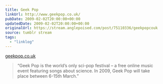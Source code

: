```yaml
---
title: Geek Pop
linkUrl: http://www.geekpop.co.uk/
pubDate: 2009-02-02T20:00:00+00:00
updatedDate: 2009-02-02T20:00:00+00:00
originalUrl: https://stream.anglepoised.com/post/75110336/geekpopcouk
source: tumblr stream
tags:
  - "linklog"
---
```


[geekpop.co.uk][1]

> &ldquo;Geek Pop is the world&rsquo;s only sci-pop festival &#8211; a free online music event featuring songs about science. In 2009, Geek Pop will take place between 6-15th March.&rdquo;

[1]: http://www.geekpop.co.uk/
